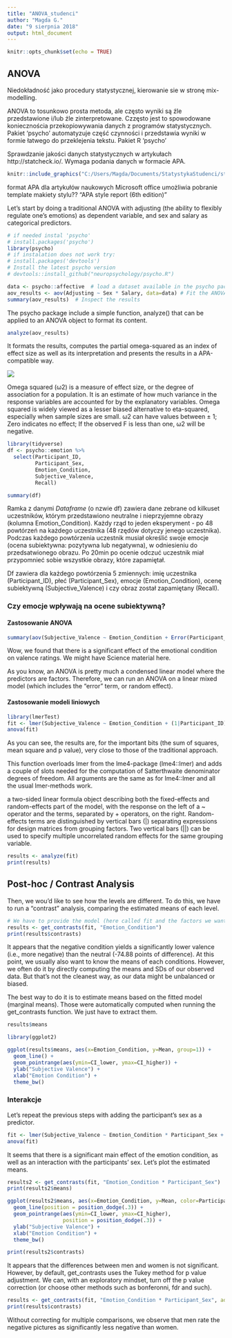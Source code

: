 ```yaml
---
title: "ANOVA_studenci"
author: "Magda G."
date: "9 sierpnia 2018"
output: html_document
---
```


```r
knitr::opts_chunk$set(echo = TRUE)
```

## ANOVA

Niedokładność jako procedury statystycznej, kierowanie sie w stronę mix-modelling.

ANOVA to tosunkowo prosta metoda, ale często wyniki są źle przedstawione i/lub źle zinterpretowane. Czzęsto jest to spowodowane koniecznościa przekopiowywania danych z programów statystycznych. Pakiet 'psycho' automatyzuje część czynności i przedstawia wyniki w formie łatwego do przeklejenia tekstu. Pakiet R 'psycho'

Sprawdzanie jakości danych statystycznych w artykułach 
http://statcheck.io/. Wymaga podania danych w formacie APA.

```r
knitr::include_graphics("C:/Users/Magda/Documents/StatystykaStudenci/statcheck.jpg")
```

format APA dla artykułów naukowych
Microsoft office umożliwia pobranie template makiety stylu?? "APA style report (6th edition)"  

Let’s start by doing a traditional ANOVA with adjusting (the ability to flexibly regulate one’s emotions) as dependent variable, and sex and salary as categorical predictors.

```r

# if needed instal 'psycho'
# install.packages('psycho')
library(psycho)
# if instalation does not work try:
# install.packages('devtools')
# Install the latest psycho version
# devtools::install_github("neuropsychology/psycho.R")  

data <- psycho::affective  # load a dataset available in the psycho package
aov_results <- aov(Adjusting ~ Sex * Salary, data=data) # Fit the ANOVA
summary(aov_results)  # Inspect the results

```

The psycho package include a simple function, analyze() that can be applied to an ANOVA object to format its content.

```r
analyze(aov_results)
```

It formats the results, computes the partial omega-squared as an index of effect size as well as its interpretation and presents the results in a APA-compatible way. 

![](C:/Users/Magda/Documents/StatystykaStudenci/partial-omega-squared.png)

Omega squared (ω2) is a measure of effect size, or the degree of association for a population. It is an estimate of how much variance in the response variables are accounted for by the explanatory variables. Omega squared is widely viewed as a lesser biased alternative to eta-squared, especially when sample sizes are small. ω2 can have values between ± 1; Zero indicates no effect; If the observed F is less than one, ω2 will be negative.


```r

library(tidyverse)
df <- psycho::emotion %>% 
  select(Participant_ID, 
         Participant_Sex, 
         Emotion_Condition, 
         Subjective_Valence,
         Recall)

summary(df)

```
Ramka z danymi *Dataframe* (o nzwie df) zawiera dane zebrane od kilkuset uczestników, którym przedstawiono neutralne i nieprzyjemne obrazy (kolumna Emotion_Condition). Każdy rząd to jeden eksperyment - po 48 powtórzeń na każdego uczestnika (48 rzędów dotyczy jenego uczestnika). Podczas każdego powtórzenia uczestnik musiał określić swoje emocje (ocena subiektywna: pozytywna lub negatywna), w odniesieniu do przedsatwionego obrazu. Po 20min po ocenie odczuć uczestnik miał przypomnieć sobie wszystkie obrazy, które zapamiętał. 

Df zawiera dla każdego powtórzenia 5 zmiennych: imię uczestnika (Participant_ID), płeć (Participant_Sex), emocje (Emotion_Condition), ocenę subiektywną (Subjective_Valence) i czy obraz został zapamiętany (Recall).


### Czy emocje wpływają na ocene subiektywną? 

#### Zastosowanie ANOVA

```r
summary(aov(Subjective_Valence ~ Emotion_Condition + Error(Participant_ID/Emotion_Condition), data=df))
```

Wow, we found that there is a significant effect of the emotional condition on valence ratings. We might have Science material here.

As you know, an ANOVA is pretty much a condensed linear model where the predictors are factors. Therefore, we can run an ANOVA on a linear mixed model (which includes the “error” term, or random effect).

#### Zastosowanie modeli liniowych

```r
library(lmerTest)
fit <- lmer(Subjective_Valence ~ Emotion_Condition + (1|Participant_ID), data=df)
anova(fit)
```

As you can see, the results are, for the important bits (the sum of squares, mean square and p value), very close to those of the traditional approach.

This function overloads lmer from the lme4-package (lme4::lmer) and adds a couple of slots needed for the computation of Satterthwaite denominator degrees of freedom. All arguments are the same as for lme4::lmer and all the usual lmer-methods work.

a two-sided linear formula object describing both the fixed-effects and random-effects part of the model, with the response on the left of a ~ operator and the terms, separated by + operators, on the right.
Random-effects terms are distinguished by vertical bars (|) separating expressions for design matrices from grouping factors. Two vertical bars (||) can be used to specify multiple uncorrelated random effects for the same grouping variable.

```r
results <- analyze(fit)
print(results)
```

## Post-hoc / Contrast Analysis

Then, we wou’d like to see how the levels are different. To do this, we have to run a “contrast” analysis, comparing the estimated means of each level.

```r
# We have to provide the model (here called fit and the factors we want to contrast
results <- get_contrasts(fit, "Emotion_Condition")
print(results$contrasts)
```

It appears that the negative condition yields a significantly lower valence (i.e., more negative) than the neutral (-74.88 points of difference). At this point, we usually also want to know the means of each conditions. However, we often do it by directly computing the means and SDs of our observed data. But that’s not the cleanest way, as our data might be unbalanced or biased.

The best way to do it is to estimate means based on the fitted model (marginal means). Those were automatically computed when running the get_contrasts function. We just have to extract them.

```r
results$means
```
```r
library(ggplot2)

ggplot(results$means, aes(x=Emotion_Condition, y=Mean, group=1)) +
  geom_line() +
  geom_pointrange(aes(ymin=CI_lower, ymax=CI_higher)) +
  ylab("Subjective Valence") +
  xlab("Emotion Condition") +
  theme_bw()
```

### Interakcje

Let’s repeat the previous steps with adding the participant’s sex as a predictor.

```r
fit <- lmer(Subjective_Valence ~ Emotion_Condition * Participant_Sex + (1|Participant_ID), data=emotion)
anova(fit)
```

It seems that there is a significant main effect of the emotion condition, as well as an interaction with the participants’ sex. Let’s plot the estimated means.

```r
results2 <- get_contrasts(fit, "Emotion_Condition * Participant_Sex")
print(results2$means)
```

```r
ggplot(results2$means, aes(x=Emotion_Condition, y=Mean, color=Participant_Sex, group=Participant_Sex)) +
  geom_line(position = position_dodge(.3)) +
  geom_pointrange(aes(ymin=CI_lower, ymax=CI_higher), 
                  position = position_dodge(.3)) +
  ylab("Subjective Valence") +
  xlab("Emotion Condition") +
  theme_bw()

print(results2$contrasts)
```

It appears that the differences between men and women is not significant. However, by default, get_contrasts uses the Tukey method for p value adjustment. We can, with an exploratory mindset, turn off the p value correction (or choose other methods such as bonferonni, fdr and such).

```r
results <- get_contrasts(fit, "Emotion_Condition * Participant_Sex", adjust = "none")
print(results$contrasts)
```

Without correcting for multiple comparisons, we observe that men rate the negative pictures as significantly less negative than women.
